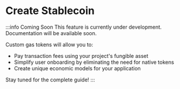 # Create Stablecoin

:::info Coming Soon
This feature is currently under development. Documentation will be available soon.

Custom gas tokens will allow you to:
- Pay transaction fees using your project's fungible asset
- Simplify user onboarding by eliminating the need for native tokens
- Create unique economic models for your application

Stay tuned for the complete guide!
:::